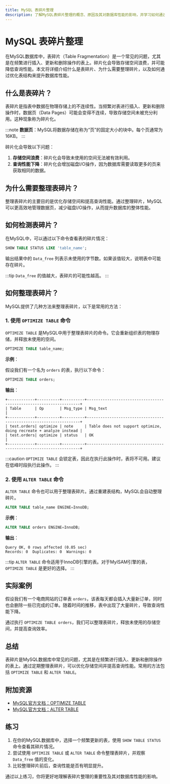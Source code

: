 ```yaml
---
title: MySQL 表碎片整理
description: 了解MySQL表碎片整理的概念、原因及其对数据库性能的影响，并学习如何通过优化表结构来提升查询效率。
---
```


# MySQL 表碎片整理

在MySQL数据库中，表碎片（Table Fragmentation）是一个常见的问题，尤其是在频繁进行插入、更新和删除操作的表上。碎片化会导致存储空间浪费，并可能降低查询性能。本文将详细介绍什么是表碎片、为什么需要整理碎片，以及如何通过优化表结构来提升数据库性能。

## 什么是表碎片？

表碎片是指表中数据在物理存储上的不连续性。当频繁对表进行插入、更新和删除操作时，数据页（Data Pages）可能会变得不连续，导致存储空间未被充分利用。这种现象称为碎片化。

:::note
**数据页**：MySQL将数据存储在称为“页”的固定大小的块中。每个页通常为16KB。
:::

碎片化会导致以下问题：
1. **存储空间浪费**：碎片化会导致未使用的空间无法被有效利用。
2. **查询性能下降**：碎片化会增加磁盘I/O操作，因为数据库需要读取更多的页来获取相同的数据。

## 为什么需要整理表碎片？

整理表碎片的主要目的是优化存储空间和提高查询性能。通过整理碎片，MySQL可以更高效地管理数据页，减少磁盘I/O操作，从而提升数据库的整体性能。

## 如何检测表碎片？

在MySQL中，可以通过以下命令查看表的碎片情况：

```sql
SHOW TABLE STATUS LIKE 'table_name';
```

输出结果中的 `Data_free` 列表示未使用的字节数。如果该值较大，说明表中可能存在碎片。

:::tip
`Data_free` 的值越大，表碎片的可能性越高。
:::

## 如何整理表碎片？

MySQL提供了几种方法来整理表碎片，以下是常用的方法：

### 1. 使用 `OPTIMIZE TABLE` 命令

`OPTIMIZE TABLE` 是MySQL中用于整理表碎片的命令。它会重新组织表的物理存储，并释放未使用的空间。

```sql
OPTIMIZE TABLE table_name;
```

**示例**：

假设我们有一个名为 `orders` 的表，执行以下命令：

```sql
OPTIMIZE TABLE orders;
```

**输出**：

```
+------------+----------+----------+-------------------------------------------------------------------+
| Table      | Op       | Msg_type | Msg_text                                                          |
+------------+----------+----------+-------------------------------------------------------------------+
| test.orders| optimize | note     | Table does not support optimize, doing recreate + analyze instead |
| test.orders| optimize | status   | OK                                                                |
+------------+----------+----------+-------------------------------------------------------------------+
```

:::caution
`OPTIMIZE TABLE` 会锁定表，因此在执行此操作时，表将不可用。建议在低峰时段执行此操作。
:::

### 2. 使用 `ALTER TABLE` 命令

`ALTER TABLE` 命令也可以用于整理表碎片。通过重建表结构，MySQL会自动整理碎片。

```sql
ALTER TABLE table_name ENGINE=InnoDB;
```

**示例**：

```sql
ALTER TABLE orders ENGINE=InnoDB;
```

**输出**：

```
Query OK, 0 rows affected (0.05 sec)
Records: 0  Duplicates: 0  Warnings: 0
```

:::tip
`ALTER TABLE` 命令适用于InnoDB引擎的表。对于MyISAM引擎的表，`OPTIMIZE TABLE` 是更好的选择。
:::

## 实际案例

假设我们有一个电商网站的订单表 `orders`，该表每天都会插入大量新订单，同时也会删除一些已完成的订单。随着时间的推移，表中出现了大量碎片，导致查询性能下降。

通过执行 `OPTIMIZE TABLE orders`，我们可以整理表碎片，释放未使用的存储空间，并提高查询效率。

## 总结

表碎片是MySQL数据库中常见的问题，尤其是在频繁进行插入、更新和删除操作的表上。通过定期整理表碎片，可以优化存储空间并提高查询性能。常用的方法包括 `OPTIMIZE TABLE` 和 `ALTER TABLE`。

## 附加资源

- [MySQL官方文档：OPTIMIZE TABLE](https://dev.mysql.com/doc/refman/8.0/en/optimize-table.html)
- [MySQL官方文档：ALTER TABLE](https://dev.mysql.com/doc/refman/8.0/en/alter-table.html)

## 练习

1. 在你的MySQL数据库中，选择一个频繁更新的表，使用 `SHOW TABLE STATUS` 命令查看其碎片情况。
2. 尝试使用 `OPTIMIZE TABLE` 或 `ALTER TABLE` 命令整理表碎片，并观察 `Data_free` 值的变化。
3. 比较整理碎片前后，查询性能是否有明显提升。

通过以上练习，你将更好地理解表碎片整理的重要性及其对数据库性能的影响。